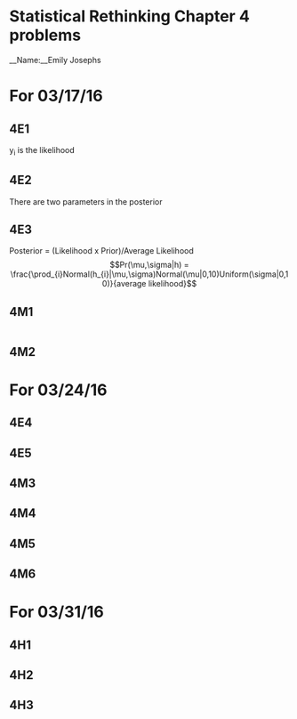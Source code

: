 # Statistical Rethinking Chapter 4 problems

__Name:__Emily Josephs


# For 03/17/16

## 4E1

y<sub>i</sub> is the likelihood

## 4E2

There are two parameters in the posterior

## 4E3

Posterior = (Likelihood x Prior)/Average Likelihood
$$Pr(\mu,\sigma|h) = \frac{\prod_{i}Normal(h_{i}|\mu,\sigma)Normal(\mu|0,10)Uniform(\sigma|0,10)}{average likelihood}$$

## 4M1
```r


```


## 4M2

# For 03/24/16

## 4E4

## 4E5

## 4M3

## 4M4

## 4M5

## 4M6

# For 03/31/16

## 4H1

## 4H2

## 4H3
